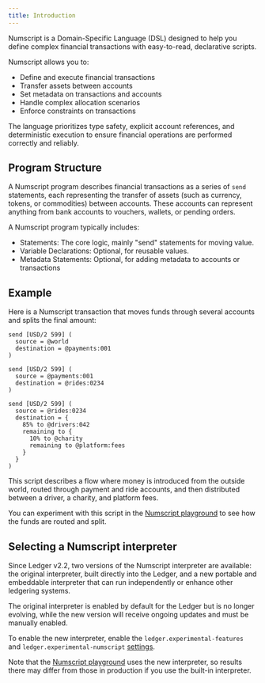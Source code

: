 ```yaml
---
title: Introduction
---
```


Numscript is a Domain-Specific Language (DSL) designed to help you define complex financial transactions with easy-to-read, declarative scripts. 

Numscript allows you to:

- Define and execute financial transactions
- Transfer assets between accounts
- Set metadata on transactions and accounts
- Handle complex allocation scenarios
- Enforce constraints on transactions

The language prioritizes type safety, explicit account references, and deterministic execution to ensure financial operations are performed correctly and reliably.

## Program Structure

A Numscript program describes financial transactions as a series of `send` statements, each representing the transfer of assets (such as currency, tokens, or commodities) between accounts. These accounts can represent anything from bank accounts to vouchers, wallets, or pending orders.

A Numscript program typically includes:

- Statements: The core logic, mainly "send" statements for moving value.
- Variable Declarations: Optional, for reusable values.
- Metadata Statements: Optional, for adding metadata to accounts or transactions

## Example

Here is a Numscript transaction that moves funds through several accounts and splits the final amount:

```numscript
send [USD/2 599] (
  source = @world
  destination = @payments:001
)

send [USD/2 599] (
  source = @payments:001
  destination = @rides:0234
)

send [USD/2 599] (
  source = @rides:0234
  destination = {
    85% to @drivers:042
    remaining to {
      10% to @charity
      remaining to @platform:fees
    }
  }
)
```

This script describes a flow where money is introduced from the outside world, routed through payment and ride accounts, and then distributed between a driver, a charity, and platform fees. 

You can experiment with this script in the [Numscript playground](https://playground.numscript.org/?template=new) to see how the funds are routed and split.

## Selecting a Numscript interpreter

Since Ledger v2.2, two versions of the Numscript interpreter are available: the original interpreter, built directly into the Ledger, and a new portable and embeddable interpreter that can run independently or enhance other ledgering systems.

The original interpreter is enabled by default for the Ledger but is no longer evolving, while the new version will receive ongoing updates and must be manually enabled.

To enable the new interpreter, enable the `ledger.experimental-features` and `ledger.experimental-numscript` [settings](../operator/Configuration%20reference/Settings).

Note that the [Numscript playground](https://playground.numscript.org/?template=new) uses the new interpreter, so results there may differ from those in production if you use the built-in interpreter.